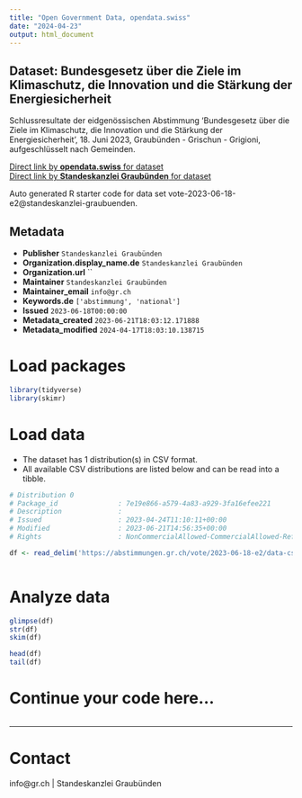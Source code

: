 ```yaml
---
title: "Open Government Data, opendata.swiss"
date: "2024-04-23"
output: html_document
---
```


## Dataset: Bundesgesetz über die Ziele im Klimaschutz, die Innovation und die Stärkung der Energiesicherheit

Schlussresultate der eidgenössischen Abstimmung 'Bundesgesetz über die Ziele im Klimaschutz, die Innovation und die Stärkung der Energiesicherheit', 18. Juni 2023, Graubünden - Grischun - Grigioni, aufgeschlüsselt nach Gemeinden.

[Direct link by **opendata.swiss** for dataset](https://opendata.swiss/de/dataset/bundesgesetz-uber-die-ziele-im-klimaschutz-die-innovation-und-die-starkung-der-energiesicherhei)<br>
[Direct link by **Standeskanzlei Graubünden** for dataset](https://abstimmungen.gr.ch/vote/2023-06-18-e2/data)

Auto generated R starter code for data set vote-2023-06-18-e2@standeskanzlei-graubuenden.

## Metadata

- **Publisher** `Standeskanzlei Graubünden`
- **Organization.display_name.de** `Standeskanzlei Graubünden`
- **Organization.url** ``
- **Maintainer** `Standeskanzlei Graubünden`
- **Maintainer_email** `info@gr.ch`
- **Keywords.de** `['abstimmung', 'national']`
- **Issued** `2023-06-18T00:00:00`
- **Metadata_created** `2023-06-21T18:03:12.171888`
- **Metadata_modified** `2024-04-17T18:03:10.138715`


# Load packages

```r

library(tidyverse)
library(skimr)

```

# Load data

-   The dataset has 1 distribution(s) in CSV format.
-   All available CSV distributions are listed below and can be read into a tibble.

```r

# Distribution 0
# Package_id               : 7e19e866-a579-4a83-a929-3fa16efee221
# Description              : 
# Issued                   : 2023-04-24T11:10:11+00:00
# Modified                 : 2023-06-21T14:56:35+00:00
# Rights                   : NonCommercialAllowed-CommercialAllowed-ReferenceRequired

df <- read_delim('https://abstimmungen.gr.ch/vote/2023-06-18-e2/data-csv')



```

# Analyze data

```r

glimpse(df)
str(df)
skim(df)

head(df)
tail(df)

```

# Continue your code here...

```r

```

------------------------------------------------------------------------

# Contact

info@gr.ch | Standeskanzlei Graubünden
